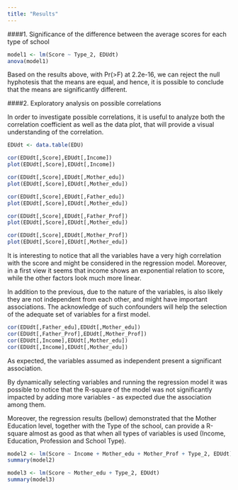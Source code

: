 ---
title: "Results"
---

####1.	Significance of the difference between the average scores for each type of school


```{r}
model1 <- lm(Score ~ Type_2, EDUdt)
anova(model1)
```

Based on the results above, with Pr(>F) at 2.2e-16, we can reject the null hyphotesis that the means are equal, and hence, it is possible to conclude that the means are significantly different.
  
   
  
####2.	Exploratory analysis on possible correlations

In order to investigate possible correlations, it is useful to analyze both the correlation coefficient as well as the data plot, that will provide a visual understanding of the correlation.

```{r}
EDUdt <- data.table(EDU)

cor(EDUdt[,Score],EDUdt[,Income])
plot(EDUdt[,Score],EDUdt[,Income])

cor(EDUdt[,Score],EDUdt[,Mother_edu])
plot(EDUdt[,Score],EDUdt[,Mother_edu])

cor(EDUdt[,Score],EDUdt[,Father_edu])
plot(EDUdt[,Score],EDUdt[,Mother_edu])

cor(EDUdt[,Score],EDUdt[,Father_Prof])
plot(EDUdt[,Score],EDUdt[,Mother_edu])

cor(EDUdt[,Score],EDUdt[,Mother_Prof])
plot(EDUdt[,Score],EDUdt[,Mother_edu])
```

It is interesting to notice that all the variables have a very high correlation with the score and might be considered in the regression model. Moreover, in a first view it seems that income shows an exponential relation to score, while the other factors look much more linear. 

In addition to the previous, due to the nature of the variables, is also likely they are not independent from each other, and might have important associations. The acknowledge of such confounders will help the selection of the adequate set of variables for a first model.


```{r}
cor(EDUdt[,Father_edu],EDUdt[,Mother_edu])
cor(EDUdt[,Father_Prof],EDUdt[,Mother_Prof])
cor(EDUdt[,Income],EDUdt[,Mother_edu])
cor(EDUdt[,Income],EDUdt[,Mother_edu])
```

As expected, the variables assumed as independent present a significant association. 

By dynamically selecting variables and running the regression model it was possible to notice that the R-square of the model was not significantly impacted by adding more variables - as expected due the association among them.  

Moreover, the regression results (bellow) demonstrated that the Mother Education level, together with the Type of the school, can provide a R-square almost as good as that when all types of variables is used (Income, Education, Profession and School Type).

```{r}

model2 <- lm(Score ~ Income + Mother_edu + Mother_Prof + Type_2, EDUdt)
summary(model2)

model3 <- lm(Score ~ Mother_edu + Type_2, EDUdt)
summary(model3)

```




